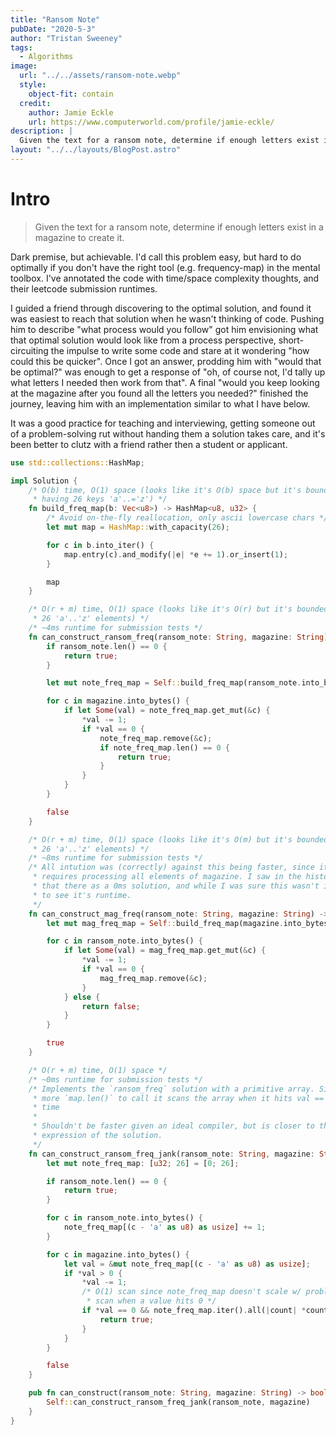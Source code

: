 ```yaml
---
title: "Ransom Note"
pubDate: "2020-5-3"
author: "Tristan Sweeney"
tags:
  - Algorithms
image:
  url: "../../assets/ransom-note.webp"
  style:
    object-fit: contain
  credit:
    author: Jamie Eckle
    url: https://www.computerworld.com/profile/jamie-eckle/
description: |
  Given the text for a ransom note, determine if enough letters exist in a magazine to create it.
layout: "../../layouts/BlogPost.astro"
---
```


# Intro

> Given the text for a ransom note, determine if enough letters exist in a magazine to create it.

Dark premise, but achievable. I'd call this problem easy, but hard to do optimally if you don't have the right tool (e.g. frequency-map) in the mental toolbox. I've annotated the code with time/space complexity thoughts, and their leetcode submission runtimes.

I guided a friend through discovering to the optimal solution, and found it was easiest to reach that solution when he wasn't thinking of code. Pushing him to describe "what process would you follow" got him envisioning what that optimal solution would look like from a process perspective, short-circuiting the impulse to write some code and stare at it wondering "how could this be quicker". Once I got an answer, prodding him with "would that be optimal?" was enough to get a response of "oh, of course not, I'd tally up what letters I needed then work from that". A final "would you keep looking at the magazine after you found all the letters you needed?" finished the journey, leaving him with an implementation similar to what I have below.

It was a good practice for teaching and interviewing, getting someone out of a problem-solving rut without handing them a solution takes care, and it's been better to clutz with a friend rather then a student or applicant.

```rust
use std::collections::HashMap;

impl Solution {
    /* O(b) time, O(1) space (looks like it's O(b) space but it's bounded to
     * having 26 keys 'a'..='z') */
    fn build_freq_map(b: Vec<u8>) -> HashMap<u8, u32> {
        /* Avoid on-the-fly reallocation, only ascii lowercase chars */
        let mut map = HashMap::with_capacity(26);

        for c in b.into_iter() {
            map.entry(c).and_modify(|e| *e += 1).or_insert(1);
        }

        map
    }

    /* O(r + m) time, O(1) space (looks like it's O(r) but it's bounded to having
     * 26 'a'..'z' elements) */
    /* ~4ms runtime for submission tests */
    fn can_construct_ransom_freq(ransom_note: String, magazine: String) -> bool {
        if ransom_note.len() == 0 {
            return true;
        }

        let mut note_freq_map = Self::build_freq_map(ransom_note.into_bytes());

        for c in magazine.into_bytes() {
            if let Some(val) = note_freq_map.get_mut(&c) {
                *val -= 1;
                if *val == 0 {
                    note_freq_map.remove(&c);
                    if note_freq_map.len() == 0 {
                        return true;
                    }
                }
            }
        }

        false
    }

    /* O(r + m) time, O(1) space (looks like it's O(m) but it's bounded to having
     * 26 'a'..'z' elements) */
    /* ~8ms runtime for submission tests */
    /* All intution was (correctly) against this being faster, since it's best-case
     * requires processing all elements of magazine. I saw in the histogram of solutions
     * that there as a 0ms solution, and while I was sure this wasn't it I was curious
     * to see it's runtime.
     */
    fn can_construct_mag_freq(ransom_note: String, magazine: String) -> bool {
        let mut mag_freq_map = Self::build_freq_map(magazine.into_bytes());

        for c in ransom_note.into_bytes() {
            if let Some(val) = mag_freq_map.get_mut(&c) {
                *val -= 1;
                if *val == 0 {
                    mag_freq_map.remove(&c);
                }
            } else {
                return false;
            }
        }

        true
    }

    /* O(r + m) time, O(1) space */
    /* ~0ms runtime for submission tests */
    /* Implements the `ransom_freq` solution with a primitive array. Since there's no
     * more `map.len()` to call it scans the array when it hits val == 0 for the first
     * time
     *
     * Shouldn't be faster given an ideal compiler, but is closer to the optimal asm
     * expression of the solution.
     */
    fn can_construct_ransom_freq_jank(ransom_note: String, magazine: String) -> bool {
        let mut note_freq_map: [u32; 26] = [0; 26];

        if ransom_note.len() == 0 {
            return true;
        }

        for c in ransom_note.into_bytes() {
            note_freq_map[(c - 'a' as u8) as usize] += 1;
        }

        for c in magazine.into_bytes() {
            let val = &mut note_freq_map[(c - 'a' as u8) as usize];
            if *val > 0 {
                *val -= 1;
                /* O(1) scan since note_freq_map doesn't scale w/ problem size. Only
                 * scan when a value hits 0 */
                if *val == 0 && note_freq_map.iter().all(|count| *count == 0) {
                    return true;
                }
            }
        }

        false
    }

    pub fn can_construct(ransom_note: String, magazine: String) -> bool {
        Self::can_construct_ransom_freq_jank(ransom_note, magazine)
    }
}
```
